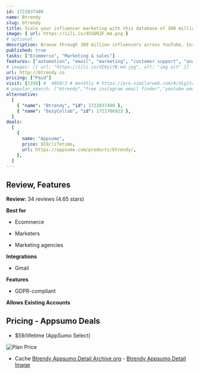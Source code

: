 ```yaml
---
id: 1722837480
name: Btrendy
slug: btrendy
title: Scale your influencer marketing with this database of 300 million influencers
image: { url: https://iili.io/d5SDRZF.md.png }
# optional
description: Browse through 300 million influencers across YouTube, Instagram, and TikTok, plus send email outreach in bulkAutomate reporting and capture influencer content automatically—no more screenshotting stories or chasing down creators
published: true
tasks: ["Ecommerce", "Marketing & sales"]
features: ["automation", "email", "marketing", "customer support", "analytics"]
# images: [{ url: "https://iili.io/dI8yiYB.md.jpg", alt: "img alt" }]
url: http://btrendy.co
pricing: ["Paid"]
visit: [1350] #  4050/3 # monthly # https://pro.similarweb.com/#/digitalsuite/websiteanalysis/home
# popular_search: ["btrendy","free instagram email finder","youtube email finder","instagram niche finder","free instagram email finder tools"]
alternative:
  [
    { "name": "Btrendy", "id": 1722837480 },
    { "name": "EezyCollab", "id": 1721706923 },
  ]
deals:
  [
    {
      name: "Appsumo",
      price: $59/lifetime,
      url: https://appsumo.com/products/btrendy/,
    },
  ]
---
```


## Review, Features

**Review:** 34 reviews (4.65 stars)

**Best for**

- Ecommerce

- Marketers

- Marketing agencies

**Integrations**

- Gmail

**Features**

- GDPR-compliant

**Allows Existing Accounts**

## Pricing - Appsumo Deals

- $59/lifetime (AppSumo Select)

<Img src="https://iili.io/d54ynfI.png" alt="Plan Price" />

- Cache [Btrendy Appsumo Detail Archive.org](https://web.archive.org/web/*/https://appsumo.com/products/btrendy/) - [Btrendy Appsumo Detail Image](https://iili.io/d54yeg1.png)
